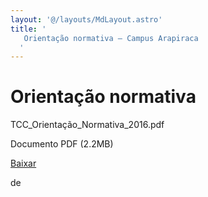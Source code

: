 ```yaml
---
layout: '@/layouts/MdLayout.astro'
title: '
   Orientação normativa — Campus Arapiraca
  '
---
```






Orientação normativa
====================














 TCC\_Orientação\_Normativa\_2016.pdf
   

 Documento PDF
 (2.2MB)
 

<a class="btn btn-secondary download" href="https://arapiraca.ufal.br/graduacao/ciencia-da-computacao/documentos/tcc/tcc_orientacao_normativa_2016.pdf/%40%40download/file/TCC_Orientac%CC%A7a%CC%83o_Normativa_2016.pdf">
 Baixar
</a>




























 de
 


















